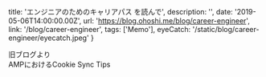   title: 'エンジニアのためのキャリアパス を読んで',
  description: '',
  date: '2019-05-06T14:00:00.00Z',
  url: 'https://blog.ohoshi.me/blog/career-engineer',
  link: '/blog/career-engineer',
  tags: ['Memo'],
  eyeCatch: '/static/blog/career-engineer/eyecatch.jpeg'
}

旧ブログより  
AMPにおけるCookie Sync Tips

